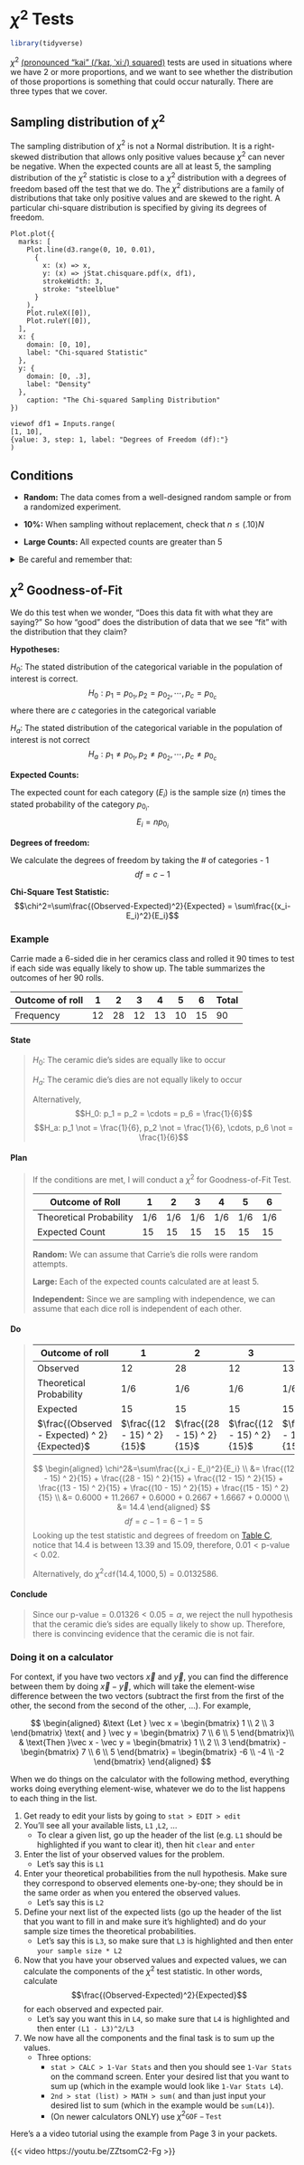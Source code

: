 # $\chi^2$ Tests {#chi-squared-tests}

```r
library(tidyverse)
```

$\chi^2$ [(pronounced "kai" (/ˈkaɪ, ˈxiː/) squared)](https://upload.wikimedia.org/wikipedia/commons/6/6d/En-us-chi.ogg) tests are used in situations where we have 2 or more proportions, and we want to see whether the distribution of those proportions is something that could occur naturally. There are three types that we cover.



## Sampling distribution of $\chi^2$

The sampling distribution of $\chi^2$ is not a Normal distribution. It is a right-skewed distribution that allows only positive values because $\chi^2$ can never be negative. When the expected counts are all at least 5, the sampling distribution of the $\chi^2$ statistic is close to a $\chi^2$ distribution with a degrees of freedom based off the test that we do. The $\chi^2$ distributions are a family of distributions that take only positive values and are skewed to the right. A particular chi-square distribution is specified by giving its degrees of freedom.

```ojs
Plot.plot({
  marks: [
    Plot.line(d3.range(0, 10, 0.01),
      {
        x: (x) => x,
        y: (x) => jStat.chisquare.pdf(x, df1),
        strokeWidth: 3,
        stroke: "steelblue"
      }
    ),
    Plot.ruleX([0]),
    Plot.ruleY([0]),
  ],
  x: {
    domain: [0, 10],
    label: "Chi-squared Statistic"
  },
  y: { 
    domain: [0, .3], 
    label: "Density"
  },
    caption: "The Chi-squared Sampling Distribution"
})

viewof df1 = Inputs.range(
[1, 10],
{value: 3, step: 1, label: "Degrees of Freedom (df):"}
)
```

## Conditions {#ChiSqCond}

::: highlight
-   **Random:** The data comes from a well-designed random sample or from a randomized experiment.

-   **10%:** When sampling without replacement, check that $n\leq(.10)N$

-   **Large Counts:** All expected counts are greater than 5
:::

<details>

<summary>Be careful and remember that:</summary>

-   The chi-square test statistic compares observed and expected counts. Don't try to perform calculations with the observed and expected proportions in each category.

-   When checking the Large Sample Size condition, be sure to examine the expected counts, not the observed counts.

</details>

## $\chi^2$ Goodness-of-Fit {#ChiSqGOF}

::: highlight
We do this test when we wonder, "Does this data fit with what they are saying?" So how "good" does the distribution of data that we see "fit" with the distribution that they claim?
:::

**Hypotheses:**

$H_0$: The stated distribution of the categorical variable in the population of interest is correct. $$H_0:p_1=p_{0_1},p_2=p_{0_2}, \cdots ,p_c=p_{0_c} $$ where there are $c$ categories in the categorical variable

$H_a$: The stated distribution of the categorical variable in the population of interest is not correct $$H_a:p_1 \not = p_{0_1},p_2 \not = p_{0_2}, \cdots ,p_c \not = p_{0_c}$$

**Expected Counts:**

The expected count for each category ($E_i$) is the sample size ($n$) times the stated probability of the category $p_{0_i}$. $$E_i=np_{0_i}$$

**Degrees of freedom:**

We calculate the degrees of freedom by taking the \# of categories - 1 $$df=c-1$$

**Chi-Square Test Statistic:** $$\chi^2=\sum\frac{(Observed-Expected)^2}{Expected} = \sum\frac{(x_i-E_i)^2}{E_i}$$

### Example {#GOF-example}

Carrie made a 6-sided die in her ceramics class and rolled it 90 times to test if each side was equally likely to show up. The table summarizes the outcomes of her 90 rolls.

| Outcome of roll | 1   | 2   | 3   | 4   | 5   | 6   | Total |
|-----------------|-----|-----|-----|-----|-----|-----|-------|
| Frequency       | 12  | 28  | 12  | 13  | 10  | 15  | 90    |

#### State

> $H_0:$ The ceramic die's sides are equally like to occur
>
> $H_a:$ The ceramic die's dies are not equally likely to occur
>
> Alternatively, $$H_0: p_1 = p_2 = \cdots = p_6 = \frac{1}{6}$$ $$H_a: p_1 \not = \frac{1}{6}, p_2 \not = \frac{1}{6}, \cdots, p_6 \not = \frac{1}{6}$$

#### Plan

> If the conditions are met, I will conduct a $\chi^2$ for Goodness-of-Fit Test.
>
> | Outcome of Roll         | 1   | 2   | 3   | 4   | 5   | 6   |
> |-------------------------|-----|-----|-----|-----|-----|-----|
> | Theoretical Probability | 1/6 | 1/6 | 1/6 | 1/6 | 1/6 | 1/6 |
> | Expected Count          | 15  | 15  | 15  | 15  | 15  | 15  |
>
> **Random:** We can assume that Carrie's die rolls were random attempts.
>
> **Large:** Each of the expected counts calculated are at least 5.
>
> **Independent:** Since we are sampling with independence, we can assume that each dice roll is independent of each other.

#### Do

> | Outcome of roll                              | 1      | 2       | 3      | 4      | 5      | 6      |
> |-----------|-----------|-----------|-----------|-----------|-----------|-----------|
> | Observed                                     | 12     | 28      | 12     | 13     | 10     | 15     |
> | Theoretical<br>Probability                   | 1/6    | 1/6     | 1/6    | 1/6    | 1/6    | 1/6    |
> | Expected                                     | 15     | 15      | 15     | 15     | 15     | 15     |
> | $\frac{(Observed - Expected) ^ 2}{Expected}$ | $\frac{(12 - 15) ^ 2}{15}$ | $\frac{(28 - 15) ^ 2}{15}$ | $\frac{(12 - 15) ^ 2}{15}$ | $\frac{(13 - 15) ^ 2}{15}$ | $\frac{(10 - 15) ^ 2}{15}$ | $\frac{(15 - 15) ^ 2}{15}$ |
>
> $$
> \begin{aligned}
> \chi^2&=\sum\frac{(x_i - E_i)^2}{E_i} \\
> &= \frac{(12 - 15) ^ 2}{15} + \frac{(28 - 15) ^ 2}{15} + \frac{(12 - 15) ^ 2}{15} + \frac{(13 - 15) ^ 2}{15} + \frac{(10 - 15) ^ 2}{15} + \frac{(15 - 15) ^ 2}{15} \\
> &= 0.6000 + 11.2667 + 0.6000 + 0.2667 + 1.6667 + 0.0000 \\
> &= 14.4
> \end{aligned}
> $$ $$df = c - 1 = 6 - 1 = 5$$ Looking up the test statistic and degrees of freedom on [Table C](#table-c), notice that 14.4 is between 13.39 and 15.09, therefore, $0.01 < \text{p-value} < 0.02$. 
>
> Alternatively, do $\chi^2\mathtt{cdf}(14.4, 1000, 5) = 0.0132586$.

#### Conclude

> Since our $\text{p-value} = 0.01326 < 0.05 = \alpha$, we reject the null hypothesis that the ceramic die's sides are equally likely to show up. Therefore, there is convincing evidence that the ceramic die is not fair.

### Doing it on a calculator {#GOF-calculator}

For context, if you have two vectors $\vec x$ and $\vec y$, you can find the difference between them by doing $\vec x - \vec y$, which will take the element-wise difference between the two vectors (subtract the first from the first of the other, the second from the second of the other, ...). For example,

$$
\begin{aligned} 
&\text {Let }
\vec x = \begin{bmatrix}
1 \\
2 \\
3 
\end{bmatrix} \text{ and }
\vec y = \begin{bmatrix}
7 \\
6 \\
5 
\end{bmatrix}\\
& \text{Then }\vec x - \vec y = \begin{bmatrix}
1 \\
2 \\
3 
\end{bmatrix} -
 \begin{bmatrix}
7 \\
6 \\
5 
\end{bmatrix} = \begin{bmatrix}
-6 \\
-4 \\
-2 
\end{bmatrix}
\end{aligned}
$$

When we do things on the calculator with the following method, everything works doing everything element-wise, whatever we do to the list happens to each thing in the list.

1.  Get ready to edit your lists by going to `stat > EDIT > edit`
2.  You'll see all your available lists, `L1` ,`L2`, ...
    -   To clear a given list, go up the header of the list (e.g. `L1` should be highlighted if you want to clear it), then hit `clear` and `enter`
3.  Enter the list of your observed values for the problem.
    -   Let's say this is `L1`
4.  Enter your theoretical probabilities from the null hypothesis. Make sure they correspond to observed elements one-by-one; they should be in the same order as when you entered the observed values.
    -   Let's say this is `L2`
5.  Define your next list of the expected lists (go up the header of the list that you want to fill in and make sure it's highlighted) and do your sample size times the theoretical probabilities.
    -   Let's say this is `L3`, so make sure that `L3` is highlighted and then enter `your sample size * L2`
6.  Now that you have your observed values and expected values, we can calculate the components of the $\chi^2$ test statistic. In other words, calculate $$\frac{(Observed-Expected)^2}{Expected}$$ for each observed and expected pair.
    -   Let's say you want this in `L4`, so make sure that `L4` is highlighted and then enter `(L1 - L3)^2/L3`
7.  We now have all the components and the final task is to sum up the values.
    -   Three options:
        -   `stat > CALC > 1-Var Stats` and then you should see `1-Var Stats` on the command screen. Enter your desired list that you want to sum up (which in the example would look like `1-Var Stats L4`).
        -   `2nd > stat (list) > MATH > sum(` and than just input your desired list to sum (which in the example would be `sum(L4)`).
        -   (On newer calculators ONLY) use $\chi^2\mathtt{GOF-Test}$

Here's a a video tutorial using the example from Page 3 in your packets.

{{< video https://youtu.be/ZZtsomC2-Fg >}}

<!-- ## $\chi^2$ Test of Homogeneity {#ChiSqHomogen} -->

<!-- ::: highlight -->
<!-- We do this test when we wonder, "Is the distribution of this group's data the same as this other group's distribution of data?" So how similar ("homogenous") is one group/treatment compared to another? -->
<!-- ::: -->

<!-- **Hypotheses**: -->

<!-- $H_0$: There is no association between the group and the variable, or the distribution of the variable is the same across all groups/treatments. -->

<!-- $$ -->
<!-- \begin{aligned} -->
<!-- H_0: &p_{1, 1} = p_{1,2} = \cdots =p_{1, c}, \\ -->
<!-- &p_{2, 1} = p_{2,2} = \cdots =p_{2, c},\\ -->
<!-- &\cdots,\\ -->
<!-- &p_{r, 1} = p_{r,2} = \cdots =p_{r, c} -->
<!-- \end{aligned} -->
<!-- $$ -->

<!-- where each there are $r$ rows (categories in the variable) and $c$ columns (populations/samples/groups/treatments) in the two-way table. Each $p_{i, j}$ correlates to the $i^{th}$ row and the $j^{th}$ column. -->

<!-- $H_a$: There is an association between the group and the variable, or the distribution of the variable is not the same across all groups/treatments. -->

<!-- (The symbolic notation would be too messy, so it's not included) -->

<!-- **Expected Counts**: -->

<!-- The expected count for each cell ($E_{i,j}$) is the total count for the corresponding row ($\sum_{j = 1}^c x_{i,j}$) times the total count for the corresponding column ($\sum_{i = 1}^r x_{i,j}$) divided by the total count ($\sum_{j = 1}^c \sum_{i = 1}^r x_{i,j}$). -->

<!-- $$Expected = \frac{(row ~ total) \cdot (column ~ total)}{total}$$ -->

<!-- $$E_{i,j} = \frac{(\sum_{j = 1}^c x_{i,j}) \cdot (\sum_{i = 1}^r x_{i,j})} {\sum_{j = 1}^c \sum_{i = 1}^r x_{i,j}}$$ -->

<!-- **Degrees of freedom**: -->

<!-- We calculate the degrees of freedom by taking the \# of rows - 1 times the \# of columns - 1. $$df=(r - 1) \cdot (c-1)$$ -->

<!-- **Chi-Square Test Statistic**: $$\chi^2=\sum\frac{(Observed-Expected)^2}{Expected} = \sum_{j = 1}^c \sum_{i = 1}^r\frac{(x_{i,j}-E_{i,j})^2}{E_{i,j}}$$ -->

<!-- ### Example {#chi-homogen-ex} -->

<!-- *(Modified question, compare to the [Test of Independence](#chi-indepen-ex))* -->

<!-- Is there a relationship between gender and relative finger length? We looked at a random sample of 212 female U.S. high school students and a random sample of 240 male U.S. high school students who completed a survey. The two-way table shows the gender of each student and which finger was longer on their left hand (index finger or ring finger). -->

<!-- |                  | **Female** | **Male** | **Total** | -->
<!-- |------------------|:----------:|:--------:|:---------:| -->
<!-- | **Index finger** |     78     |    45    |    123    | -->
<!-- | **Ring finger**  |     82     |   152    |    234    | -->
<!-- | **Same length**  |     52     |    43    |    95     | -->
<!-- | **Total**        |    212     |   240    |    452    | -->

<!-- Does the data provide convincing evidence of an association between gender and relative finger length for U.S. high school students who filled out the CensusAtSchool survey? -->

<!-- #### State -->

<!-- > $H_0$: There is no association between gender and relative finger length for U.S. high school students who filled out the CensusAtSchool survey. -->
<!-- > -->
<!-- > $H_a$: There is an association between gender and relative finger length for U.S. high school students who filled out the CensusAtSchool survey. -->
<!-- > -->
<!-- > $\alpha =0.05$ -->

<!-- #### Plan -->

<!-- > $\chi^2$ Test of Homogeneity -->
<!-- > -->
<!-- > Expected counts: -->
<!-- > -->
<!-- > |                  | **Female** | **Male** | **Total** | -->
<!-- > |------------------|:----------:|:--------:|:---------:| -->
<!-- > | **Index finger** |   57.69    |  65.31   |    123    | -->
<!-- > | **Ring finger**  |  109.752   | 124.248  |    234    | -->
<!-- > | **Same length**  |   44.558   |  50.442  |    95     | -->
<!-- > | **Total**        |    212     |   240    |    452    | -->
<!-- > -->
<!-- > **Random:** The male and female students are both random samples -->
<!-- > -->
<!-- > **Large:** all of the expected counts are greater than 5 -->
<!-- > -->
<!-- > **Independence:** There are more than 2120 Female US high school students and more than 2400 Male US high school students. -->

<!-- #### Do -->

<!-- > ```{=tex} -->
<!-- > \begin{aligned} -->
<!-- > \chi^2 = &\frac{(78-57.69)^2}{57.69} + \frac{(45-65.31)^2}{65.31} + \frac{(82-109.752)^2}{109.752} + \frac{(152-124.248)^2}{124.248} + \\ -->
<!-- > &\frac{(52-44.558)^2}{44.558} + \frac{(43-50.442)^2}{50.442} \approx 29.023 \\\\ -->
<!-- > -->
<!-- > df =&  (3-1)(2-1) = 2\\\\ -->
<!-- > \text{p-value } =& \chi^2\texttt{cdf(29.023, 1000, 2)} \approx 0 -->
<!-- > \end{aligned} -->
<!-- > ``` -->

<!-- #### Conclude -->

<!-- > Since our $p-value \approx 0 < 0.05 = \alpha$, we reject the null hypothesis that there is no association between gender and relative finger length for U.S. high school students who filled out the CensusAtSchool survey. Therefore, there is evidence that there is an association between gender and relative finger length for U.S. high school students who filled out the CensusAtSchool survey. -->

<!-- ## $\chi^2$ Test of Independence {#ChiSqInd} -->

<!-- ::: highlight -->
<!-- We do this test when we wonder, "Are these two variables in this set of data independent or not?" In other words, this is a more deterministic way of doing what we did in [Chapter 6](#probability) when we compared just the probability of a single event and a conditional probability -->
<!-- ::: -->

<!-- **Hypotheses**: -->

<!-- $H_0$: There is no association between the two variables or that the two events are independent. -->

<!-- $$ -->
<!-- \begin{aligned} -->
<!-- H_0: &p_{1, 1} = p_{1,2} = \cdots =p_{1, c}, \\ -->
<!-- &p_{2, 1} = p_{2,2} = \cdots =p_{2, c},\\ -->
<!-- &\cdots,\\ -->
<!-- &p_{r, 1} = p_{r,2} = \cdots =p_{r, c} -->
<!-- \end{aligned} -->
<!-- $$ -->

<!-- where each there are $r$ rows (categories in the first variable) and $c$ columns (categories in the second variable) in the two-way table. Each $p_{i, j}$ correlates to the $i^{th}$ row and the $j^{th}$ column. -->

<!-- $H_a$: There is an association between the two variables or that the two events are not independent. -->

<!-- (The symbolic notation would be too messy, so it's not included) -->

<!-- **Expected Counts**: -->

<!-- The expected count for each cell ($E_{i,j}$) is the total count for the corresponding row ($\sum_{j = 1}^c x_{i,j}$) times the total count for the corresponding column ($\sum_{i = 1}^r x_{i,j}$) divided by the total count ($\sum_{j = 1}^c \sum_{i = 1}^r x_{i,j}$). -->

<!-- $$Expected = \frac{(row ~ total) \cdot (column ~ total)}{total}$$ -->

<!-- $$E_{i,j} = \frac{(\sum_{j = 1}^c x_{i,j}) \cdot (\sum_{i = 1}^r x_{i,j})} {\sum_{j = 1}^c \sum_{i = 1}^r x_{i,j}}$$ -->

<!-- **Degrees of freedom**: -->

<!-- We calculate the degrees of freedom by taking the \# of rows - 1 times the \# of columns - 1. $$df=(r - 1) \cdot (c-1)$$ -->

<!-- **Chi-Square Test Statistic**: $$\chi^2=\sum\frac{(Observed-Expected)^2}{Expected} = \sum_{j = 1}^c \sum_{i = 1}^r\frac{(x_{i,j}-E_{i,j})^2}{E_{i,j}}$$ -->

<!-- ### Example {#chi-indepen-ex} -->

<!-- *(Original question, compare to the [Test of Homogeneity](#chi-homogen-ex)* -->

<!-- Is there a relationship between gender and relative finger length? We looked at a random sample of 452 U.S. high school students who completed a survey. The two-way table shows the gender of each student and which finger was longer on their left hand (index finger or ring finger). -->

<!-- |                  | **Female** | **Male** | **Total** | -->
<!-- |------------------|:----------:|:--------:|:---------:| -->
<!-- | **Index finger** |     78     |    45    |    123    | -->
<!-- | **Ring finger**  |     82     |   152    |    234    | -->
<!-- | **Same length**  |     52     |    43    |    95     | -->
<!-- | **Total**        |    212     |   240    |    452    | -->

<!-- Does the data provide convincing evidence of an association between gender and relative finger length for U.S. high school students who filled out the CensusAtSchool survey? -->

<!-- #### State -->

<!-- > $H_0$: There is no association between gender and relative finger length for U.S. high school students who filled out the CensusAtSchool survey. -->
<!-- > -->
<!-- > $H_a$: There is an association between gender and relative finger length for U.S. high school students who filled out the CensusAtSchool survey. -->
<!-- > -->
<!-- > $\alpha =0.05$ -->

<!-- #### Plan -->

<!-- > $\chi^2$ Test of Independence -->
<!-- > -->
<!-- > Expected counts: -->
<!-- > -->
<!-- > |                  | **Female** | **Male** | **Total** | -->
<!-- > |------------------|:----------:|:--------:|:---------:| -->
<!-- > | **Index finger** |   57.69    |  65.31   |    123    | -->
<!-- > | **Ring finger**  |  109.752   | 124.248  |    234    | -->
<!-- > | **Same length**  |   44.558   |  50.442  |    95     | -->
<!-- > | **Total**        |    212     |   240    |    452    | -->
<!-- > -->
<!-- > **Random:** The high school students are a random sample. -->
<!-- > -->
<!-- > **Large:** all of the expected counts are greater than 5 -->
<!-- > -->
<!-- > **Independence:** There are more than 4520 high school students -->

<!-- #### Do -->

<!-- > $$ -->
<!-- > \begin{aligned} \chi^2 = &\frac{(78-57.69)^2}{57.69} + \frac{(45-65.31)^2}{65.31} + \frac{(82-109.752)^2}{109.752} + \frac{(152-124.248)^2}{124.248} + \\ &\frac{(52-44.558)^2}{44.558} + \frac{(43-50.442)^2}{50.442} \approx 29.023 \\\\df =& (3-1)(2-1) = 2\\\\ \text{p-value} =& \chi^2\texttt{cdf(29.023, 1000, 2)} \approx 0 \end{aligned} -->
<!-- > $$ -->

<!-- #### Conclude -->

<!-- > Since our $p-value \approx 0 < 0.05 = \alpha$, we reject the null hypothesis that there is no association between gender and relative finger length for U.S. high school students who filled out the CensusAtSchool survey. Therefore, there is evidence that there is an association between gender and relative finger length for U.S. high school students who filled out the CensusAtSchool survey. -->

<!-- ## Follow-up (Component) Analysis -->

<!-- Given our $\chi^2$ statistic, $$\chi^2=\sum\frac{(Observed-Expected)^2}{Expected}$$ -->

<!-- Each individual term $\frac{(Observed-Expected)^2}{Expected}$ that is calculated to be added up is called a component of the $\chi^2$ statistic. The magnitude of these components provide a measurement as to how far off a certain observed value is from its expected value. -->

<!-- When doing a follow-up analysis of the $\chi^2$ test, look at the components of the calculated $chi^2$ statistic. The category(ies) which have the larger components are the categories that contribute the most to the test statistic. Then explain what direction these categories are pulling the actual distribution to favor. -->

<!-- ### Example -->

<!-- (From the [$\chi^2$ GOF Example](#GOF-example)) -->

<!-- If there is convincing evidence of a difference in the distribution dice sides, perform a follow-up analysis. -->

<!-- A reminder of our results: -->

<!-- | Outcome of roll                              | 1      | 2       | 3      | 4      | 5      | 6      | -->
<!-- |-----------|-----------|-----------|-----------|-----------|-----------|-----------| -->
<!-- | Observed                                     | 12     | 28      | 12     | 13     | 10     | 15     | -->
<!-- | Expected                                     | 15     | 15      | 15     | 15     | 15     | 15     | -->
<!-- | $\frac{(Observed - Expected) ^ 2}{Expected}$ | 0.6000 | 11.2667 | 0.6000 | 0.2667 | 1.6667 | 0.0000 | -->

<!-- > Based off our components, the 2 side of the die is contributing most towards our statistic (11.2667). The 2 side is showing up much more than we expected if the dice was actually fair. -->
